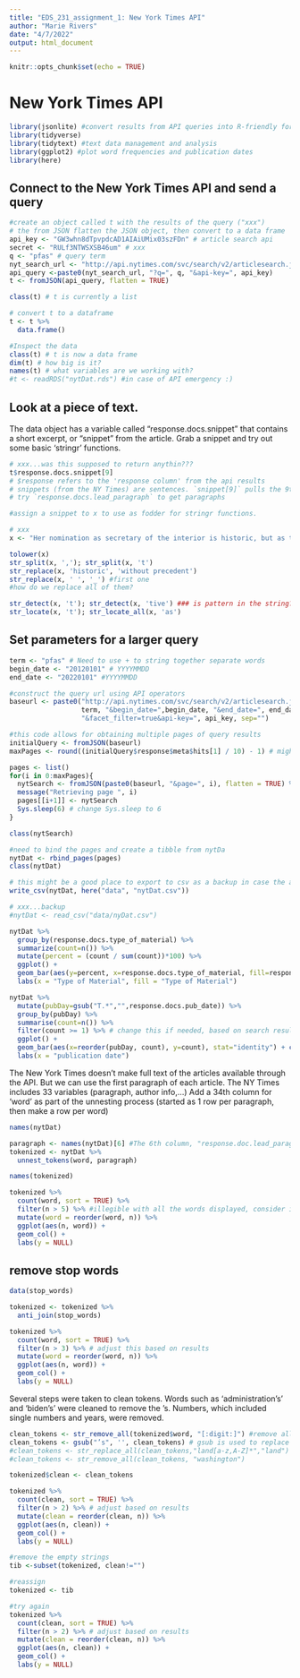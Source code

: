 ```yaml
---
title: "EDS_231_assignment_1: New York Times API"
author: "Marie Rivers"
date: "4/7/2022"
output: html_document
---
```


```r
knitr::opts_chunk$set(echo = TRUE)
```

# New York Times API

```r
library(jsonlite) #convert results from API queries into R-friendly formats 
library(tidyverse) 
library(tidytext) #text data management and analysis
library(ggplot2) #plot word frequencies and publication dates
library(here)
```

## Connect to the New York Times API and send a query
```r
#create an object called t with the results of the query ("xxx")
# the from JSON flatten the JSON object, then convert to a data frame
api_key <- "GW3whn8dTpvpdcAD1AIAiUMix03szFDn" # article search api
secret <- "RULf3NTWSXSB46um" # xxx
q <- "pfas" # query term
nyt_search_url <- "http://api.nytimes.com/svc/search/v2/articlesearch.json"
api_query <-paste0(nyt_search_url, "?q=", q, "&api-key=", api_key)
t <- fromJSON(api_query, flatten = TRUE)
```

```r
class(t) # t is currently a list
```

```r
# convert t to a dataframe
t <- t %>% 
  data.frame()
```

```r
#Inspect the data
class(t) # t is now a data frame
dim(t) # how big is it?
names(t) # what variables are we working with?
#t <- readRDS("nytDat.rds") #in case of API emergency :)
```

## Look at a piece of text. 
The data object has a variable called “response.docs.snippet” that contains a short excerpt, or “snippet” from the article. Grab a snippet and try out some basic ‘stringr’ functions.

```r
# xxx...was this supposed to return anythin???
t$response.docs.snippet[9]
# $response refers to the 'response column' from the api results
# snippets (from the NY Times) are sentences. `snippet[9]` pulls the 9th sentence
# try `response.docs.lead_paragraph` to get paragraphs

#assign a snippet to x to use as fodder for stringr functions.
```


```r
# xxx
x <- "Her nomination as secretary of the interior is historic, but as the first Native cabinet member, she would have to strike a delicate balance." 

tolower(x)
str_split(x, ','); str_split(x, 't')
str_replace(x, 'historic', 'without precedent')
str_replace(x, ' ', '_') #first one
#how do we replace all of them?

str_detect(x, 't'); str_detect(x, 'tive') ### is pattern in the string? T/F
str_locate(x, 't'); str_locate_all(x, 'as')
```

## Set parameters for a larger query
```r
term <- "pfas" # Need to use + to string together separate words
begin_date <- "20120101" # YYYYMMDD
end_date <- "20220101" #YYYYMMDD

#construct the query url using API operators
baseurl <- paste0("http://api.nytimes.com/svc/search/v2/articlesearch.json?q=",
                  term, "&begin_date=",begin_date, "&end_date=", end_date,
                  "&facet_filter=true&api-key=", api_key, sep="")
```

```r
#this code allows for obtaining multiple pages of query results 
initialQuery <- fromJSON(baseurl)
maxPages <- round((initialQuery$response$meta$hits[1] / 10) - 1) # might time out at 8 or 9 pages

pages <- list()
for(i in 0:maxPages){
  nytSearch <- fromJSON(paste0(baseurl, "&page=", i), flatten = TRUE) %>% data.frame() 
  message("Retrieving page ", i)
  pages[[i+1]] <- nytSearch 
  Sys.sleep(6) # change Sys.sleep to 6
}
```

```r
class(nytSearch)
```

```r
#need to bind the pages and create a tibble from nytDa
nytDat <- rbind_pages(pages)
class(nytDat)
```

```r
# this might be a good place to export to csv as a backup in case the api times out
write_csv(nytDat, here("data", "nytDat.csv"))
```

```r
# xxx...backup
#nytDat <- read_csv("data/nyDat.csv")
```

```r
nytDat %>% 
  group_by(response.docs.type_of_material) %>%
  summarize(count=n()) %>%
  mutate(percent = (count / sum(count))*100) %>%
  ggplot() +
  geom_bar(aes(y=percent, x=response.docs.type_of_material, fill=response.docs.type_of_material), stat = "identity") + coord_flip() +
  labs(x = "Type of Material", fill = "Type of Material")
```

```r
nytDat %>%
  mutate(pubDay=gsub("T.*","",response.docs.pub_date)) %>%
  group_by(pubDay) %>%
  summarise(count=n()) %>%
  filter(count >= 1) %>% # change this if needed, based on search results
  ggplot() +
  geom_bar(aes(x=reorder(pubDay, count), y=count), stat="identity") + coord_flip() +
  labs(x = "publication date")
```

The New York Times doesn’t make full text of the articles available through the API. But we can use the first paragraph of each article. The NY Times includes 33 variables (paragraph, author info,...) Add a 34th column for 'word' as part of the unnesting process (started as 1 row per paragraph, then make a row per word)
```r
names(nytDat)
```

```r
paragraph <- names(nytDat)[6] #The 6th column, "response.doc.lead_paragraph", is the one we want here.  
tokenized <- nytDat %>%
  unnest_tokens(word, paragraph)
```

```r
names(tokenized)
```

```r
tokenized %>%
  count(word, sort = TRUE) %>%
  filter(n > 5) %>% #illegible with all the words displayed, consider increasing threshold to 10
  mutate(word = reorder(word, n)) %>%
  ggplot(aes(n, word)) +
  geom_col() +
  labs(y = NULL)
```

## remove stop words
```r
data(stop_words)

tokenized <- tokenized %>%
  anti_join(stop_words)

tokenized %>%
  count(word, sort = TRUE) %>%
  filter(n > 3) %>% # adjust this based on results
  mutate(word = reorder(word, n)) %>%
  ggplot(aes(n, word)) +
  geom_col() +
  labs(y = NULL)
```
Several steps were taken to clean tokens. Words such as 'administration's' and 'biden's' were cleaned to remove the 's. Numbers, which included single numbers and years, were removed.

```r
clean_tokens <- str_remove_all(tokenized$word, "[:digit:]") #remove all numbers
clean_tokens <- gsub("’s", '', clean_tokens) # gsub is used to replace all teh matches of a pattern from a string
#clean_tokens <- str_replace_all(clean_tokens,"land[a-z,A-Z]*","land") #stem tribe words
#clean_tokens <- str_remove_all(clean_tokens, "washington")

tokenized$clean <- clean_tokens
```

```r
tokenized %>%
  count(clean, sort = TRUE) %>%
  filter(n > 2) %>% # adjust based on results
  mutate(clean = reorder(clean, n)) %>%
  ggplot(aes(n, clean)) +
  geom_col() +
  labs(y = NULL)
```

```r
#remove the empty strings
tib <-subset(tokenized, clean!="")

#reassign
tokenized <- tib
```

```r
#try again
tokenized %>%
  count(clean, sort = TRUE) %>%
  filter(n > 2) %>% # adjust based on results
  mutate(clean = reorder(clean, n)) %>%
  ggplot(aes(n, clean)) +
  geom_col() +
  labs(y = NULL)
```